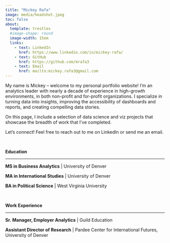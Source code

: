 ```yaml
---
title: "Mickey Rafa"
image: media/headshot.jpeg
toc: false
about: 
  template: trestles
  #image-shape: round
  image-width: 15em
  links:
    - text: LinkedIn
      href: https://www.linkedin.com/in/mickey-rafa/
    - text: GitHub
      href: https://github.com/mrafa3
    - text: Email
      href: mailto:mickey.rafa3@gmail.com
---
```


My name is Mickey – welcome to my personal portfolio website! I'm an analytics leader with nearly a decade of experience in high-growth environments, in both non-profit and for-profit organizations. I specialize in turning data into insights, improving the accessibility of dashboards and reports, and creating compelling data stories.

On this page, I include a selection of data science and viz projects that showcase the breadth of work that I've completed.

Let's connect! Feel free to reach out to me on LinkedIn or send me an email.

<br>

**Education**

------------------------------------------------------------------------

**MS in Business Analytics** \| University of Denver

**MA in International Studies** \| University of Denver

**BA in Political Science** \| West Virginia University

<br>

**Work Experience**

------------------------------------------------------------------------

**Sr. Manager, Employer Analytics** \| Guild Education

**Assistant Director of Research** \| Pardee Center for International Futures, University of Denver

